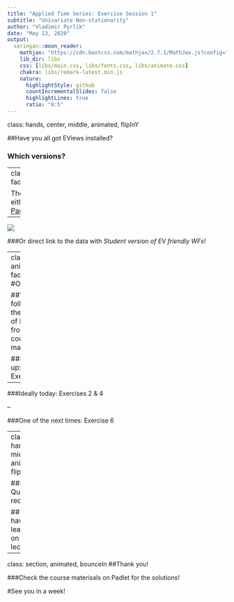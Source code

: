 ```yaml
---
title: "Applied Time Series: Exercise Session 1"
subtitle: "Univariate Non-stationarity"
author: "Vladimir Pyrlik"
date: "May 13, 2020"
output:
  xaringan::moon_reader:
    mathjax: "https://cdn.bootcss.com/mathjax/2.7.1/MathJax.js?config=TeX-MML-AM_HTMLorMML"
    lib_dir: libs
    css: [libs/main.css, libs/fonts.css, libs/animate.css]
    chakra: libs/remark-latest.min.js
    nature:
      highlightStyle: github
      countIncrementalSlides: false
      highlightLines: true
      ratio: "8:5"
---
```

class: hands, center, middle, animated, flipInY

##Have you all got EViews installed?

### Which versions?

---
class: center, animated, fadeIn
##Class Materials

The materials are avialble either on CMS or [Padlet.com/vpyrlik/ATS20ES](htpp://padlet.com/vpyrlik/ATS20ES)

--

![](stuff/es1data.png)

###Or direct link to the data with *Student version of EV friendly WFs!*

---
class: animated, fadeIn
#Outline

##We are following the setup of ES1 from the course materials

###Warm-up: Exercise 1

--

###Ideally today: Exercises 2 & 4

--

###One of the next times: Exercise 6

---
class: hands, middle, animated, flipInY

### Quick recall

## What have we learned on the lectures?

---
class: section, animated, bounceIn
##Thank you!

###Check the course materisals on Padlet for the solutions!

#See you in a week!
